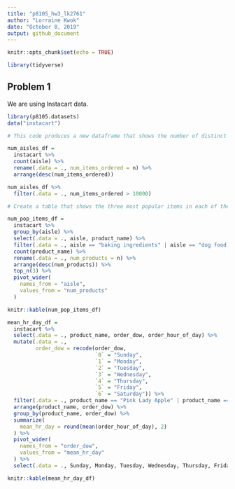 ```yaml
---
title: "p8105_hw3_lk2761"
author: "Lorraine Kwok"
date: "October 8, 2019"
output: github_document
---
```


```r
knitr::opts_chunk$set(echo = TRUE)

library(tidyverse)
```

## Problem 1 

We are using Instacart data. 

```r
library(p8105.datasets) 
data("instacart")
```

```r
# This code produces a new dataframe that shows the number of distinct aisles and the number of items ordered from each. 

num_aisles_df = 
  instacart %>%
  count(aisle) %>%
  rename(.data = ., num_items_ordered = n) %>%
  arrange(desc(num_items_ordered))
```

```r
num_aisles_df %>%
  filter(.data = ., num_items_ordered > 10000)
```

```r
# Create a table that shows the three most popular items in each of the aisles: baking ingredients, dog food care and packaged vegetables fruits.

num_pop_items_df =
  instacart %>%
  group_by(aisle) %>%
  select(.data = ., aisle, product_name) %>%
  filter(.data = ., aisle == "baking ingredients" | aisle == "dog food care" | aisle == "packaged vegetables fruits") %>%
  count(product_name) %>%
  rename(.data = ., num_products = n) %>%
  arrange(desc(num_products)) %>%
  top_n(3) %>%
  pivot_wider(
    names_from = "aisle",
    values_from = "num_products"
  ) 

knitr::kable(num_pop_items_df)
```

```r
mean_hr_day_df = 
  instacart %>%
  select(.data = ., product_name, order_dow, order_hour_of_day) %>%
  mutate(.data = ., 
         order_dow = recode(order_dow, 
                            `0` = "Sunday",
                            `1` = "Monday",
                            `2` = "Tuesday", 
                            `3` = "Wednesday",
                            `4` = "Thursday", 
                            `5` = "Friday", 
                            `6` = "Saturday")) %>%
  filter(.data = ., product_name == "Pink Lady Apple" | product_name == "Coffee Ice Cream") %>%
  arrange(product_name, order_dow) %>%
  group_by(product_name, order_dow) %>%
  summarize(
    mean_hr_day = round(mean(order_hour_of_day), 2)
  ) %>%
  pivot_wider(
    names_from = "order_dow",
    values_from = "mean_hr_day"
  ) %>%
  select(.data = ., Sunday, Monday, Tuesday, Wednesday, Thursday, Friday, Saturday)

knitr::kable(mean_hr_day_df)
```


